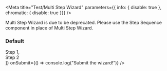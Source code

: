 
<Meta
  title="Test/Multi Step Wizard"
  parameters={{ info: { disable: true }, chromatic: { disable: true }}}
/>

<DeprecationWarning>
  Multi Step Wizard is due to be deprecated. Please use the <LinkTo kind='step-sequence' story='default'>Step Sequence</LinkTo> component in place of Multi Step Wizard.
</DeprecationWarning>

### Default

<Preview>
  <Story name="default">
    <MultiStepWizard steps={ [<div>Step 1</div>, <div>Step 2</div>]} onSubmit={() => console.log("Submit the wizard!")} />
  </Story>
</Preview>
